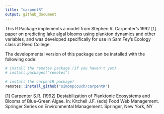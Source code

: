 ```yaml
---
title: "carpentR"
output: github_document
---
```


This R Package implements a model from Stephen R. Carpenter's 1992 
[1] [paper](https://doi.org/10.1007/978-1-4612-4410-3_23) on 
predicting lake algal blooms using plankton dynamics and other variables, and
was developed specifically for use in Sam Fey's Ecology class at Reed College.

The developmental version of this package can be installed with the following
code:

```r
# install the remotes package (if you haven't yet)
# install.packages("remotes")

# install the carpentR package!
remotes::install_github("simonpcouch/carpentR")
```

[1] Carpenter S.R. (1992) Destabilization of Planktonic Ecosystems and Blooms of Blue-Green Algae. In: Kitchell J.F. (eds) Food Web Management. Springer Series on Environmental Management. Springer, New York, NY